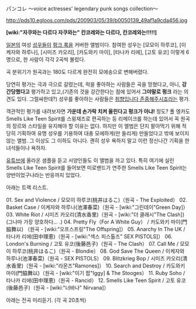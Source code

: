 パンコレ ～voice actresses' legendary punk songs collection～

http://pds10.egloos.com/pds/200903/05/39/b0050139_49af1a9cda456.jpg

'''[wiki:"자쿠와는 다르다 자쿠와는" 칸코레와는 다르다, 칸코레와는!!!!!]'''

[[일본]]의 여성 [[성우]]들이 [[펑크 록]]을 커버한 앨범이다. 참여한 성우는 [모모이 하루코], [이케자와 하루나], [시미즈 카오리], [카도와키 마이], [타나카 리에], [고토 유코] 이렇게 6명으로, 한 사람이 각각 2곡씩 불렀다.

곡 분위기가 원곡과는 180도 다르게 완전히 모에송으로 변해버렸다.

당연히 평가는 극과 극으로 갈렸는데, 락을 좋아하는 사람들은 곡을 망쳤다고, 아니, '''강간당했다고''' 평가하고 있고,(기존의 것을 강간한다는 점에 있어서 '''그야말로 펑크''' 라는 의견도 있다. 그럴싸한데?) 성우를 좋아하는 사람들은 [[취향입니다 존중해주시죠]]라는 평가.

객관적인 평가를 내려보자면 '''가운데 손가락 치켜 올린다고 펑크가 아냐!''' 정도? 폴 엥카도 Smells Like Teen Spirit를 스윙재즈로 편곡하는 등 리메이크를 하는데 있어서 꼭 원곡의 장르와 스타일을 유지해야 할 이유는 없다. 하지만 이 앨범은 단지 팔아먹기 위해 적당히 기획하여 유명 성우를 기용하여 대충 모에하게(만 들리게) 만들었다고 밖에 보이지 않는 앨범. 그 이상도 그 이하도 아니다. 괜히 성우 욕하지 말고 이런 정신나간 기획을 한 녀석들이나 욕하자.

[[유튜브]]에 올라온 샘플을 듣고 서양인들도 이 앨범을 까고 있다. 특히 여기에 실린 Smells Like Teen Spirit를 들어보면 미로밴드가 연주한 Smells Like Teen Spirit는 양반이었구나라는 반응까지 있었다.


아래는 트랙 리스트.

01. Sex and Violence / 모모이 하루코(桃井はるこ)（원곡 - The Exploited）
02. Basket Case / 이케자와 하루나(池澤春菜)（원곡 - [wiki:"그린데이"Green Day]）
03. White Riot / 시미즈 카오리(清水香里)（원곡 - [wiki:"더 클래시"The Clash])(그나마 가장 양호하다... .)
04. Pretty Fly（For A White Guy） / 카도와키 마이(門脇舞以) （원곡 - [wiki:"오프스프링"The Offspring]）
05. Anarchy In The UK / 타나카 리에(田中理恵)（원곡 - [wiki:"섹스 피스톨즈" SEX PISTOLS]）
06. London's Burning / 고토 유코(後藤邑子)（원곡 - The Clash）
07. Call Me / 모모이 하루코(桃井はるこ)（원곡 - Blondie）
08. God Save The Queen / 이케자와 하루나(池澤春菜)（원곡 - SEX PISTOLS）
09. Blitzkrieg Bop / 시미즈 카오리(清水香里)（원곡 - [wiki:"라몬즈"Ramones]）
10. Search and Destroy / 카도와키 마이(門脇舞以)（원곡 - [wiki:"이기 팝"Iggy] & The Stooges）
11. Ruby Soho / 타나카 리에(田中理恵)（원곡 - Rancid）
12. Smells Like Teen Spirit / 고토 유코(後藤邑子)（원곡 - [wiki:"너바나" Nirvana]）

아래는 전곡 미리듣기. (각 곡 20초씩)

{{{#!html 
<object width="425" height="344"><param name="movie" value="http://www.youtube-nocookie.com/v/pH6cASSPBoo&hl=ko&fs=1"></param><param name="allowFullScreen" value="true"></param><param name="allowscriptaccess" value="always"></param><embed src="http://www.youtube-nocookie.com/v/pH6cASSPBoo&hl=ko&fs=1" type="application/x-shockwave-flash" allowscriptaccess="always" allowfullscreen="true" width="425" height="344"></embed></object>
}}}
